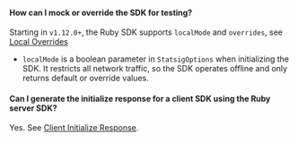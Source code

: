 #### How can I mock or override the SDK for testing?

Starting in `v1.12.0+`, the Ruby SDK supports `localMode` and `overrides`, see [Local Overrides](#local-overrides)

- `localMode` is a boolean parameter in `StatsigOptions` when initializing the SDK. It restricts all network traffic,
  so the SDK operates offline and only returns default or override values.

#### Can I generate the initialize response for a client SDK using the Ruby server SDK?

Yes. See [Client Initialize Response](#bootstrap).

